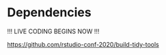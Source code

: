 # Dependencies 

!!! LIVE CODING BEGINS NOW !!!

<https://github.com/rstudio-conf-2020/build-tidy-tools>
